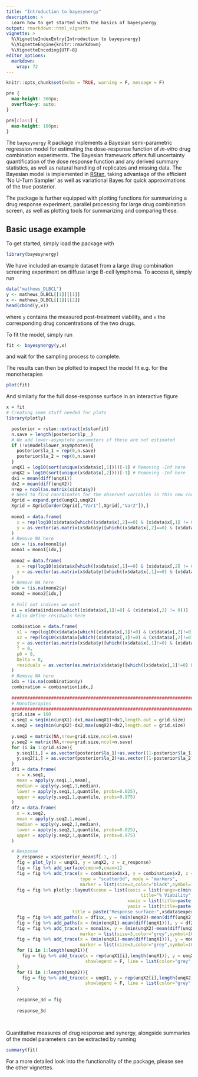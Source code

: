 ```yaml
---
title: "Introduction to bayesynergy"
description: >
  Learn how to get started with the basics of bayesynergy
output: rmarkdown::html_vignette
vignette: >
  %\VignetteIndexEntry{Introduction to bayeysnergy}
  %\VignetteEngine{knitr::rmarkdown}
  %\VignetteEncoding{UTF-8}
editor_options: 
  markdown: 
    wrap: 72
---
```


```r
knitr::opts_chunk$set(echo = TRUE, warning = F, message = F)
```

```css
pre {
  max-height: 300px;
  overflow-y: auto;
}

pre[class] {
  max-height: 100px;
}
```


The `bayesynergy` R package implements a Bayesian semi-parametric
regression model for estimating the dose-response function of *in-vitro*
drug combination experiments. The Bayesian framework offers full
uncertainty quantification of the dose response function and any derived
summary statistics, as well as natural handling of replicates and
missing data. The Bayesian model is implemented in [RStan](https://mc-stan.org/users/interfaces/rstan),
taking advantage of the efficient 'No U-Turn Sampler' as well as
variational Bayes for quick approximations of the true posterior.

The package is further equipped with plotting functions for summarizing
a drug response experiment, parallel processing for large drug
combination screen, as well as plotting tools for summarizing and
comparing these.

## Basic usage example

To get started, simply load the package with

```r
library(bayesynergy)
```

We have included an example dataset from a large drug combination
screening experiment on diffuse large B-cell lymphoma. To access it,
simply run

```r
data("mathews_DLBCL")
y <- mathews_DLBCL[[1]][[1]]
x <- mathews_DLBCL[[1]][[2]]
head(cbind(y,x))
```

where `y` contains the measured post-treatment viability, and `x` the corresponding drug concentrations of the two drugs.

To fit the model, simply run

```r
fit <- bayesynergy(y,x)
```

and wait for the sampling process to complete. 

The results can then be plotted to inspect the model fit e.g. for the monotherapies

```r
plot(fit)
```

And similarly for the full dose-response surface in an interactive figure

```r
x = fit
# Creating some stuff needed for plots
library(plotly)

  posterior = rstan::extract(x$stanfit)
  n.save = length(posterior$lp__)
  # We add lower-asymptote parameters if these are not estimated
  if (!x$model$lower_asymptotes){
    posterior$la_1 = rep(0,n.save)
    posterior$la_2 = rep(0,n.save)
  }
  unqX1 = log10(sort(unique(x$data$x[,1])))[-1] # Removing -Inf here
  unqX2 = log10(sort(unique(x$data$x[,2])))[-1] # Removing -Inf here
  dx1 = mean(diff(unqX1))
  dx2 = mean(diff(unqX2))
  nrep = ncol(as.matrix(x$data$y))
  # Need to find coordinates for the observed variables in this new coordinate system
  Xgrid = expand.grid(unqX1,unqX2)
  Xgrid = Xgrid[order(Xgrid[,"Var1"],Xgrid[,"Var2"]),]
  
  mono1 = data.frame(
    x = rep(log10(x$data$x[which((x$data$x[,2]==0) & (x$data$x[,1] != 0)),1]),nrep),
    y = as.vector(as.matrix(x$data$y)[which((x$data$x[,2]==0) & (x$data$x[,1] != 0)),])
  )
  # Remove NA here
  idx = !is.na(mono1$y)
  mono1 = mono1[idx,]
  
  mono2 = data.frame(
    x = rep(log10(x$data$x[which((x$data$x[,1]==0) & (x$data$x[,2] != 0)),2]),nrep),
    y = as.vector(as.matrix(x$data$y)[which((x$data$x[,1]==0) & (x$data$x[,2] != 0)),])
  )
  # Remove NA here
  idx = !is.na(mono2$y)
  mono2 = mono2[idx,]
  
  # Pull out indices we want
  ii = x$data$indices[which((x$data$x[,1]!=0) & (x$data$x[,2] != 0))]
  # Also define residuals here
  
  combination = data.frame(
    x1 = rep(log10(x$data$x[which((x$data$x[,1]!=0) & (x$data$x[,2]!=0)),1]),nrep),
    x2 = rep(log10(x$data$x[which((x$data$x[,1]!=0) & (x$data$x[,2]!=0)),2]),nrep),
    y = as.vector(as.matrix(x$data$y)[which((x$data$x[,1]!=0) & (x$data$x[,2] != 0)),]),
    f = 0,
    p0 = 0,
    Delta = 0,
    residuals = as.vector(as.matrix(x$data$y)[which((x$data$x[,1]!=0) & (x$data$x[,2] != 0)),]) - as.vector(x$posterior_mean$p0)[ii]
  ) 
  # Remove NA here
  idx = !is.na(combination$y)
  combination = combination[idx,]
  
  ####################################################################################
  # Monotherapies
  ####################################################################################
  grid.size = 100
  x.seq1 = seq(min(unqX1)-dx1,max(unqX1)+dx1,length.out = grid.size)
  x.seq2 = seq(min(unqX2)-dx2,max(unqX2)+dx2,length.out = grid.size)
  
  y.seq1 = matrix(NA,nrow=grid.size,ncol=n.save)
  y.seq2 = matrix(NA,nrow=grid.size,ncol=n.save)
  for (i in 1:grid.size){
    y.seq1[i,] = as.vector(posterior$la_1)+as.vector((1-posterior$la_1))/(1+10^(as.vector(posterior$slope_1)*(x.seq1[i]-as.vector(posterior$log10_ec50_1))))
    y.seq2[i,] = as.vector(posterior$la_2)+as.vector((1-posterior$la_2))/(1+10^(as.vector(posterior$slope_2)*(x.seq2[i]-as.vector(posterior$log10_ec50_2))))
  }
  df1 = data.frame(
    x = x.seq1,
    mean = apply(y.seq1,1,mean),
    median = apply(y.seq1,1,median),
    lower = apply(y.seq1,1,quantile, probs=0.025),
    upper = apply(y.seq1,1,quantile, probs=0.975)
  )
  df2 = data.frame(
    x = x.seq2,
    mean = apply(y.seq2,1,mean),
    median = apply(y.seq2,1,median),
    lower = apply(y.seq2,1,quantile, probs=0.025),
    upper = apply(y.seq2,1,quantile, probs=0.975)
  )

  # Response
    z_response = x$posterior_mean$f[-1,-1]
    fig = plot_ly(x = unqX1, y = unqX2, z = z_response)
    fig = fig %>% add_surface(cmin=0,cmax=1)
    fig = fig %>% add_trace(x = combination$x1, y = combination$x2, z = combination$y,
                            type = "scatter3d", mode = "markers",
                            marker = list(size=3,color="black",symbol=104),name = "Observed")
    fig = fig %>% plotly::layout(scene = list(zaxis = list(range=c(min(min(0,c(mono1$y,mono2$y,combination$y))),max(max(1,c(mono1$y,mono2$y,combination$y)))),
                                                   title="% Viability",titlefont = list(size = 12)),
                                              xaxis = list(title=paste(x$data$units[1],x$data$drug_names[1]),titlefont = list(size = 12),tickprefix="10<sup>",tickfont=list(size=10),ticksuffix="</sup>"),
                                              yaxis = list(title=paste(x$data$units[2],x$data$drug_names[2]),titlefont = list(size = 12),tickprefix="10<sup>",tickfont=list(size=10),ticksuffix="</sup>")),
                         title = paste("Response surface:",x$data$experiment_ID,":",x$data$drug_names[1],"+",x$data$drug_names[2]))
    fig = fig %>% add_paths(x = df1$x, y = (min(unqX2)-mean(diff(unqX2))), z = df1$mean, line = list(color = "grey", dash = "dash",width=4), showlegend = F) 
    fig = fig %>% add_paths(x = (min(unqX1)-mean(diff(unqX1))), y = df2$x, z = df2$mean, line = list(color = "grey", dash = "dash",width=4), showlegend = F) 
    fig = fig %>% add_trace(x = mono1$x, y = (min(unqX2)-mean(diff(unqX2))), z = mono1$y, type = "scatter3d", mode = "markers",
                            marker = list(size=3,color="grey",symbol=104), showlegend = F)
    fig = fig %>% add_trace(x = (min(unqX1)-mean(diff(unqX1))), y = mono2$x, z = mono2$y, type = "scatter3d", mode = "markers",
                            marker = list(size=3,color="grey",symbol=104), showlegend = F)
    for (i in 1:length(unqX1)){
      fig = fig %>% add_trace(x = rep(unqX1[i],length(unqX1)), y = unqX2, z = z_response[,i]+0.003, type="scatter3d", mode="lines",
                              showlegend = F, line = list(color="grey", width = 1, dash = "dot"))
    }
    for (i in 1:length(unqX2)){
      fig = fig %>% add_trace(x = unqX1, y = rep(unqX2[i],length(unqX2)), z = z_response[i,]+0.003, type="scatter3d", mode="lines",
                              showlegend = F, line = list(color="grey", width = 1, dash = "dot"))
    }
    
    response_3d = fig
    
    response_3d
  
  
```

Quantitative measures of drug response and synergy, alongside summaries of the model parameters can be extracted by running
```r
summary(fit)
```

For a more detailed look into the functionality of the package, please see the other vignettes.



